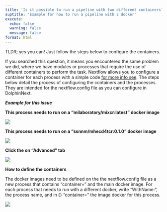 ---
title: 'Is it possible to run a pipeline with two different containers?'
suptitle: 'Example for how to run a pipeline with 2 docker'
execute:
  echo: false
  warning: false
  message: false
format: html
---

TLDR; yes you can! Just follow the steps below to configure the containers.

If you searched this question, it means you encountered the same problem we did, where we have modules or processes that require the use of different containers to perform the task. Nextflow allows you to configure a container for each process with a simple code [for more info see](https://www.nextflow.io/docs/latest/docker.html). The steps below detail the process of configuring the containers and the processes. They are intended for the nextflow.config file as you can configure in DolphinNext.


***Example for this issue***

**This process needs to run on a "milaboratory/mixcr:latest" docker image**

![](https://ajeuwbhvhr.cloudimg.io/colony-recorder.s3.amazonaws.com/files/2023-08-13/aead2379-4df6-4a33-ab24-611f3429bd9f/ascreenshot.jpeg?tl_px=161,249&br_px=934,682&force_format=png&width=560.0&wat_scale=50&wat=1&wat_opacity=0.7&wat_gravity=northwest&wat_url=https://colony-recorder.s3.us-west-1.amazonaws.com/images/watermarks/FB923C_standard.png&wat_pad=262,138)

**This process needs to run on a "ssnnm/mhecd4tcr:0.1.0" docker image**

![](https://ajeuwbhvhr.cloudimg.io/colony-recorder.s3.amazonaws.com/files/2023-08-13/09e017b7-a50f-4666-8a6d-414dcf9e77a1/ascreenshot.jpeg?tl_px=209,421&br_px=982,854&force_format=png&width=560.0&wat_scale=50&wat=1&wat_opacity=0.7&wat_gravity=northwest&wat_url=https://colony-recorder.s3.us-west-1.amazonaws.com/images/watermarks/FB923C_standard.png&wat_pad=262,138)

**Click the on "Advanced" tab**

![](https://ajeuwbhvhr.cloudimg.io/colony-recorder.s3.amazonaws.com/files/2023-08-13/0159dc70-5601-4189-96e4-f4cd75eaed5f/ascreenshot.jpeg?tl_px=73,0&br_px=846,432&force_format=png&width=560.0&wat_scale=50&wat=1&wat_opacity=0.7&wat_gravity=northwest&wat_url=https://colony-recorder.s3.us-west-1.amazonaws.com/images/watermarks/FB923C_standard.png&wat_pad=262,127)

**How to define the containers**

The docker images need to be defined on the the nextflow.config file as a new process that contains “container=” and the main docker image. For each process that needs to run with a different docker, write “WithName:”, the process name, and in {} “container=” the image docker for this process.

![](https://ajeuwbhvhr.cloudimg.io/colony-recorder.s3.amazonaws.com/files/2023-09-11/f84bef3a-d84b-4fc5-9631-9830b202567b/user_cropped_screenshot.jpeg?tl_px=0,0&br_px=1200,776&force_format=png&width=774)

